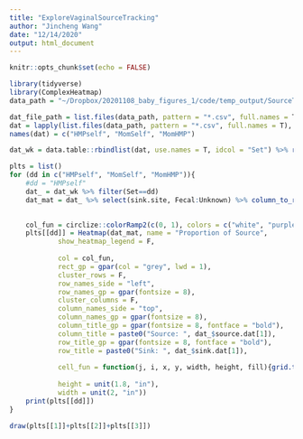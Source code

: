 ```yaml
---
title: "ExploreVaginalSourceTracking"
author: "Jincheng Wang"
date: "12/14/2020"
output: html_document
---
```


```r
knitr::opts_chunk$set(echo = FALSE)

library(tidyverse)
library(ComplexHeatmap)
data_path = "~/Dropbox/20201108_baby_figures_1/code/temp_output/SourceTrack"
```

```r
dat_file_path = list.files(data_path, pattern = "*.csv", full.names = T)
dat = lapply(list.files(data_path, pattern = "*.csv", full.names = T), function(x){read.csv(x, header = T) %>% select(-X)})
names(dat) = c("HMPself", "MomSelf", "MomHMP")

dat_wk = data.table::rbindlist(dat, use.names = T, idcol = "Set") %>% rename(sink.site = Group.1) %>% mutate(source.dat = case_when(Set=="HMPself" ~ "HMP", Set=="MomSelf" ~ "Current", T ~ "HMP"), sink.dat = case_when(Set=="HMPself" ~ "HMP", Set=="MomSelf" ~ "Current", T ~ "Current")) %>% filter(sink.site!="Gauze")
```


```r

plts = list()
for (dd in c("HMPself", "MomSelf", "MomHMP")){
    #dd = "HMPself"
    dat_ = dat_wk %>% filter(Set==dd)
    dat_mat = dat_ %>% select(sink.site, Fecal:Unknown) %>% column_to_rownames(var = "sink.site")
    

    col_fun = circlize::colorRamp2(c(0, 1), colors = c("white", "purple"))
    plts[[dd]] = Heatmap(dat_mat, name = "Proportion of Source",
            show_heatmap_legend = F,
                  
            col = col_fun,
            rect_gp = gpar(col = "grey", lwd = 1),
            cluster_rows = F,
            row_names_side = "left",
            row_names_gp = gpar(fontsize = 8),
            cluster_columns = F,
            column_names_side = "top",
            column_names_gp = gpar(fontsize = 8),
            column_title_gp = gpar(fontsize = 8, fontface = "bold"),
            column_title = paste0("Source: ", dat_$source.dat[1]),
            row_title_gp = gpar(fontsize = 8, fontface = "bold"),
            row_title = paste0("Sink: ", dat_$sink.dat[1]), 
            
            cell_fun = function(j, i, x, y, width, height, fill){grid.text(sprintf("%.3f", dat_mat[i, j]), x, y, gp = gpar(fontsize = 7, fontface = "bold"))},
            
            height = unit(1.8, "in"),
            width = unit(2, "in"))
    print(plts[[dd]])
}

draw(plts[[1]]+plts[[2]]+plts[[3]])
```

